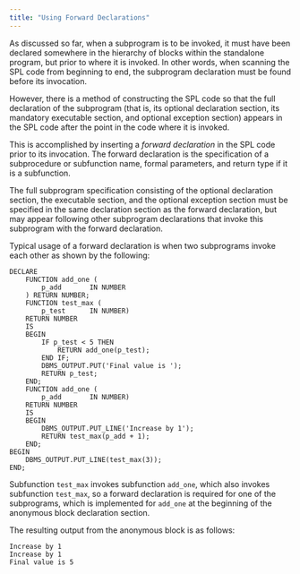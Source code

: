 ```yaml
---
title: "Using Forward Declarations"
---
```


As discussed so far, when a subprogram is to be invoked, it must have been declared somewhere in the hierarchy of blocks within the standalone program, but prior to where it is invoked. In other words, when scanning the SPL code from beginning to end, the subprogram declaration must be found before its invocation.

However, there is a method of constructing the SPL code so that the full declaration of the subprogram (that is, its optional declaration section, its mandatory executable section, and optional exception section) appears in the SPL code after the point in the code where it is invoked.

This is accomplished by inserting a *forward declaration* in the SPL code prior to its invocation. The forward declaration is the specification of a subprocedure or subfunction name, formal parameters, and return type if it is a subfunction.

The full subprogram specification consisting of the optional declaration section, the executable section, and the optional exception section must be specified in the same declaration section as the forward declaration, but may appear following other subprogram declarations that invoke this subprogram with the forward declaration.

Typical usage of a forward declaration is when two subprograms invoke each other as shown by the following:

``` text
DECLARE
    FUNCTION add_one (
        p_add       IN NUMBER
    ) RETURN NUMBER;
    FUNCTION test_max (
        p_test      IN NUMBER)
    RETURN NUMBER
    IS
    BEGIN
        IF p_test < 5 THEN
            RETURN add_one(p_test);
        END IF;
        DBMS_OUTPUT.PUT('Final value is ');
        RETURN p_test;
    END;
    FUNCTION add_one (
        p_add       IN NUMBER)
    RETURN NUMBER
    IS
    BEGIN
        DBMS_OUTPUT.PUT_LINE('Increase by 1');
        RETURN test_max(p_add + 1);
    END;
BEGIN
    DBMS_OUTPUT.PUT_LINE(test_max(3));
END;
```

Subfunction `test_max` invokes subfunction `add_one`, which also invokes subfunction `test_max`, so a forward declaration is required for one of the subprograms, which is implemented for `add_one` at the beginning of the anonymous block declaration section.

The resulting output from the anonymous block is as follows:

``` text
Increase by 1
Increase by 1
Final value is 5
```
